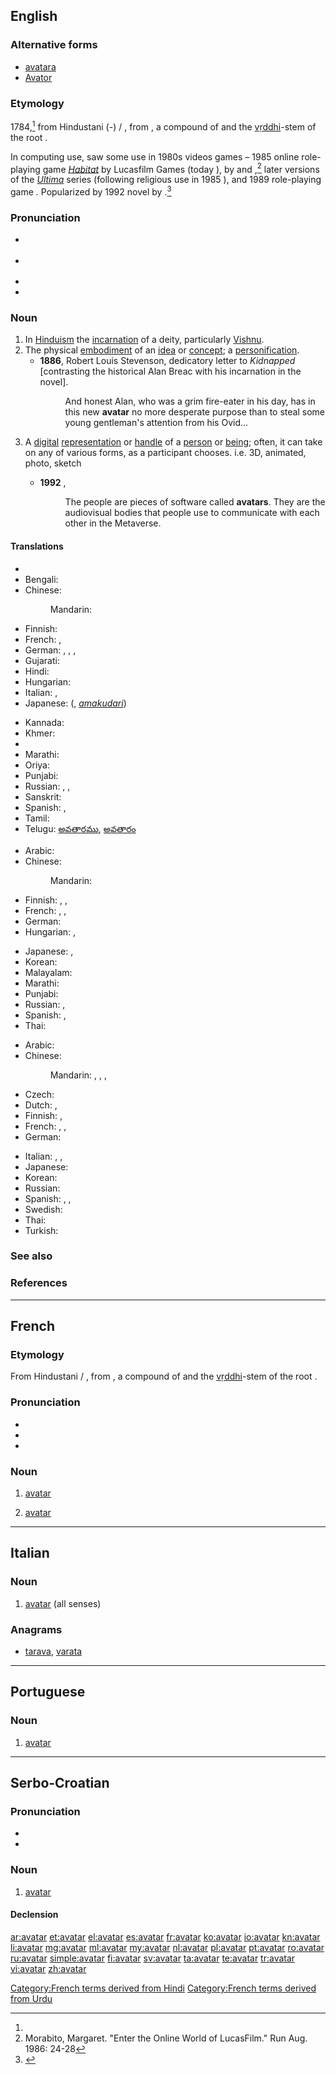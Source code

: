 ==English==
{{was wotd|2010|July|2}}
{{wikipedia|Avatar (Hinduism)}}

===Alternative forms===
* [[avatara]] {{qualifier|rare}}
* [[Avator]] {{qualifier|obsolete}}

===Etymology===
1784,<ref name="oetyld"/> from Hindustani ({{etyl|hi|en}}-{{etyl|ur|en}}) {{term|sc=Deva|अवतार|lang=hi}} / {{term|sc=ur-Arab|اوتار|tr=avatār|lang=ur}}, from {{etyl|sa|en}} {{term|sc=Deva|अवतार|tr=ava-tāra||descent of a deity from a heaven|lang=sa}}, a compound of {{term|sc=Deva|अव|tr=ava||off, away, down|lang=sa}} and the [[vṛddhi]]-stem of the root {{term|sc=unicode|तरति|√tṝ|to cross|lang=sa}}.

In computing use, saw some use in 1980s videos games – 1985 online role-playing game ''[[w:Habitat (video game)|Habitat]]'' by Lucasfilm Games (today {{w|LucasArts}}), by {{w|Chip Morningstar}} and {{w|Randy Farmer}},<ref name="Morabito">Morabito, Margaret. "Enter the Online World of LucasFilm." Run Aug. 1986: 24-28</ref> later versions of the ''[[w:Ultima (video game series)|Ultima]]'' series (following religious use in 1985 ''{{w|Ultima IV: Quest of the Avatar}}''), and 1989 {{w|pen and paper}} role-playing game ''{{w|Shadowrun}}.'' Popularized by 1992 novel ''{{w|Snow Crash}}'' by {{w|Neal Stephenson}}.<ref name="oetyld">{{R:Online Etymology Dictionary}}</ref>

===Pronunciation===
* {{a|UK}} {{IPA|/ˌæv.əˈtɑ/|/ˈæv.ə.tɑ/}}
* {{a|US}} {{IPA|/ˈæv.ə.tɑɹ/}}
* {{audio|en-us-avatar.ogg|Audio (US)}}
* {{hyphenation|av|a|tar|lang=en}}

===Noun===
{{en-noun}}

# In [[Hinduism]] the [[incarnation]] of a deity, particularly [[Vishnu]].
# The physical [[embodiment]] of an [[idea]] or [[concept]]; a [[personification]].
#* '''1886''', Robert Louis Stevenson, dedicatory letter to ''Kidnapped'' [contrasting the historical Alan Breac with his incarnation in the novel].
#*: And honest Alan, who was a grim fire-eater in his day, has in this new '''avatar''' no more desperate purpose than to steal some young gentleman's attention from his Ovid...
# {{context|computing|or|gaming|lang=en}} A [[digital]] [[representation]] or [[handle]] of a [[person]] or [[being]]; often, it can take on any of various forms, as a participant chooses. i.e. 3D, animated, photo, sketch
#* '''1992''' {{w|Neal Stephenson}}, ''{{w|Snow Crash}}''
#*: The people are pieces of software called '''avatars'''. They are the audiovisual bodies that people use to communicate with each other in the Metaverse.

====Translations====
{{trans-top|The earthly incarnation of a deity, particularly Vishnu}}
* {{trreq|as}}
* Bengali: {{t|bn|অবতার}}
* Chinese:
*: Mandarin: {{t+|cmn|化身|tr=huàshēn|sc=Hans}}
* Finnish: {{t+|fi|avatar}}
* French: {{t+|fr|avatar|m}}, {{t+|fr|incarnation}}
* German: {{t+|de|Avatar|m}}, {{t|de|Avatara|m}}, {{t|de|Herabkunft|f}}, {{t+|de|Inkarnation|f}}
* Gujarati: {{t|gu|અવતાર|tr=avatār|sc=Gujr}}
* Hindi: {{t|hi|अवतार|tr=avatār|sc=Deva}}
* Hungarian: {{t|hu|avatára}}
* Italian: {{t|it|avatar|m}}, {{t|it|incarnazione}}
* Japanese: {{l|ja|天降}} ({{l|ja|あまくだり}}, ''[[amakudari]]'')
{{trans-mid}}
* Kannada: {{t+|kn|ಅವತಾರ|tr=avatār|sc=Knda}}
* Khmer: {{t+|km|អវតារ|tr=a’vea’taa}}
* {{trreq|ml}}
* Marathi: {{t|mr|अवतार|tr=avatāra|sc=Deva}}
* Oriya: {{t|or|ଅବତାର}}
* Punjabi: {{t|pa|ਅਵਤਾਰ|m|tr=avatāra|sc=Guru}}
* Russian: {{t+|ru|аватара|f|tr=avatára}}, {{t+|ru|аватар|m|tr=avatár}}, {{t+|ru|воплощение|n|tr=voploščénije}}
* Sanskrit: {{t|sa|अवतार|tr=ava-tāra}}
* Spanish: {{t+|es|avatar|m}}, {{t|es|encarnación}}
* Tamil: {{t+|ta|அவதாரம்|tr=avatāram|sc=Taml}}
* Telugu: [[అవతారము]], [[అవతారం]]
{{trans-bottom}}

{{trans-top|The physical embodiment of an idea or concept; a personification}}
* Arabic: {{t|ar|أفاتار|m|tr='afataar}}
* Chinese:
*: Mandarin: {{t+|cmn|化身|tr=huàshēn|sc=Hani}}
* Finnish: {{t+|fi|avatar}}, {{t|fi|ruumiillistuma}}, {{t|fi|henkilöitymä}}
* French: {{t+|fr|avatar|m}}, {{t+|fr|matérialisation}}, {{t+|fr|personnification}}
* German: {{t|de|Verkörperung|f}}
* Hungarian: {{t+|hu|inkarnáció}}, {{t+|hu|megtestesülés}}
{{trans-mid}}
* Japanese: {{t|ja|化身|tr=けしん, keshin}}, {{t|ja|アバター|tr=abatā}}
* Korean: {{t+|ko|아바타|tr=abata|sc=Hang}}
* Malayalam: {{t+|ml|അവതാരം|sc=Mlym}}
* Marathi: {{t|mr|अवतार|m|tr=avatāra|sc=Deva}}
* Punjabi: {{t|pa|ਅਵਤਾਰ|tr=avatāra|sc=Guru}}
* Russian: {{t+|ru|воплощение|n|tr=voploščénije}}, {{t+|ru|аватар|m|tr=avatár}}
* Spanish: {{t|es|materialización|f}}, {{t|es|personificación|f}}
* Thai: {{t+|th|อวตาร|tr=à-wá-dtaan}}
{{trans-bottom}}

{{trans-top|A digital representation of a person or being}}
* Arabic: {{t|ar|أفاتار|m|tr='afataar}}
* Chinese:
*: Mandarin: {{t|cmn|紙娃娃|sc=Hani}}, {{t|cmn|纸娃娃|tr=zhǐwáwá|sc=Hani}}, {{t|cmn|頭像|sc=Hani}}, {{t+|cmn|头像|tr=tóuxiàng|sc=Hani}}
* Czech: {{t|cs|avatar|m}}
* Dutch: {{t+|nl|avatar|c}}, {{qualifier|informal}} {{t|nl|ava|c}}
* Finnish: {{t+|fi|avatar}}, {{t+|fi|hahmo}}
* French: {{t+|fr|avatar|m}}, {{t+|fr|emblème}}, {{t+|fr|symbole}}
* German: {{t+|de|Avatar|m}}
{{trans-mid}}
* Italian: {{t|it|avatar|m}}, {{t+|it|emblema}}, {{t+|it|simbolo}}
* Japanese: {{t|ja|アバター|tr=abatā}}
* Korean: {{t+|ko|아바타|tr=abata|sc=Hang}}
* Russian: {{t+|ru|аватар|m|tr=avatár}}
* Spanish: {{t+|es|avatar|m}}, {{t+|es|emblema}}, {{t+|es|símbolo}}
* Swedish: {{t+|sv|avatar}}
* Thai: {{t+|th|อวตาร|tr=à-wá-dtaan}}
* Turkish: {{t+|tr|avatar}}
{{trans-bottom}}

===See also===
{{commonslite|Category:Avatar|Avatar}}

===References===
<references/>
----
==French==

===Etymology===
From Hindustani {{term|sc=Deva|अवतार|lang=hi}} / {{term|sc=ur-Arab|اوتار|tr=avatār|lang=ur}}, from {{etyl|sa|fr}} {{term|sc=Deva|अवतार|tr=ava-tāra||descent of a deity from a heaven|lang=sa}}, a compound of {{term|sc=Deva|अव|tr=ava||off, away, down|lang=sa}} and the [[vṛddhi]]-stem of the root {{term|sc=unicode|तरति|√tṝ|to cross|lang=sa}}.

===Pronunciation===
* {{IPA|/a.va.taʁ/|lang=fr}}
* {{homophones|avatars|lang=fr}}
* {{hyphenation|a|va|tar|lang=fr}}

===Noun===
{{fr-noun|m}}

# {{context|religion|hinduism|lang=fr}} [[avatar#English|avatar]]
# {{context|computing|lang=fr}} [[avatar#English|avatar]]
[[Category:French terms derived from Hindi]]
[[Category:French terms derived from Urdu]]
----
==Italian==

===Noun===
{{wikipedia|lang=it}}
{{head|it|noun|g=m|invariable}}

# [[#English|avatar]] (all senses)

===Anagrams===
* [[tarava#Italian|tarava]], [[varata#Italian|varata]]
----
==Portuguese==

===Noun===
{{head|pt|noun|g=m}}

# [[#English|avatar]]
----
==Serbo-Croatian==

===Pronunciation===
* {{IPA|/aʋǎtaːr/|lang=sh}}
* {{hyphenation|a|va|tar}}

===Noun===
{{sh-noun|g=m|head=avàtār|r|аватар|ава̀та̄р}}

# [[#English|avatar]]

====Declension====
{{sh-decl-noun
|avàtār|avatari
|avatára|avatara
|avataru|avatarima
|avatara|avatare
|avatare|avatari
|avataru|avatarima
|avatarom|avatarima
}}

[[ar:avatar]]
[[et:avatar]]
[[el:avatar]]
[[es:avatar]]
[[fr:avatar]]
[[ko:avatar]]
[[io:avatar]]
[[kn:avatar]]
[[li:avatar]]
[[mg:avatar]]
[[ml:avatar]]
[[my:avatar]]
[[nl:avatar]]
[[pl:avatar]]
[[pt:avatar]]
[[ro:avatar]]
[[ru:avatar]]
[[simple:avatar]]
[[fi:avatar]]
[[sv:avatar]]
[[ta:avatar]]
[[te:avatar]]
[[tr:avatar]]
[[vi:avatar]]
[[zh:avatar]]